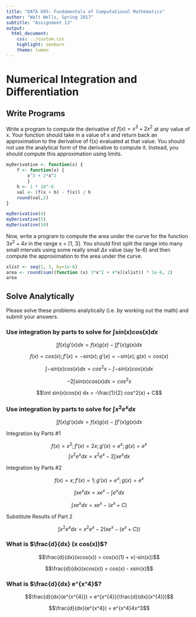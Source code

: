 ```yaml
---
title: "DATA 605: Fundamentals of Computational Mathematics"
author: "Walt Wells, Spring 2017"
subtitle: "Assignment 13"
output:
  html_document:
    css: ../custom.css
    highlight: zenburn
    theme: lumen
---
```

# Numerical Integration and Differentiation

## Write Programs

Write a program to compute the derivative of $f(x) = x^3 + 2x^2$ at any value of x. Your function should take in a value of x and return back an approximation to the derivative of f(x) evaluated at that value. You should not use the analytical form of the derivative to compute it. Instead, you should compute this approximation using limits.

```r
myDerivative <- function(x) {
    f <- function(x) { 
        x^3 + 2*x^2
        }
    h <- 1 * 10^-6
    val <- (f(x + h) - f(x)) / h
    round(val,2)
}

myDerivative(4)
myDerivative(5)
myDerivative(10)
```

Now, write a program to compute the area under the curve for the function $3x^2+4x$ in the range x = [1, 3]. You should first split the range into many small intervals using some really small $\Delta{x}$ value (say 1e-6) and then compute the approximation to the area under the curve.

```r
xlist <- seq(1, 3, by=1e-6)
area <- round(sum((function (x) 3*x^2 + 4*x)(xlist)) * 1e-6, 2)
area
```

## Solve Analytically

Please solve these problems analytically (i.e. by working out the math) and submit your answers.

### Use integration by parts to solve for $\int sin(x)cos(x) dx$

$$\int f(x) g'(x) dx = f(x) g(x) - \int f'(x) g(x) dx$$

$$f(x) = cos(x); f'(x) = -sin(x); g'(x) = -sin(x); g(x) = cos(x)$$

$$\int -sin(x)cos(x) dx = cos^{2}x - \int -sin(x)cos(x) dx$$ 

$$-2\int sin(x)cos(x) dx = cos^{2}x$$ 

$$\int sin(x)cos(x) dx = -\frac{1}{2} cos^2(x) + C$$

### Use integration by parts to solve for $\int x^2e^x dx$

$$\int f(x) g'(x) dx = f(x) g(x) - \int f'(x) g(x) dx$$

Integration by Parts #1

$$f(x) = x^2; f'(x) = 2x; g'(x) = e^x; g(x) = e^x$$
$$\int x^2e^x dx = x^2e^x - 2\int xe^x dx$$ 

Integration by Parts #2

$$f(x) = x; f'(x) = 1; g'(x) = e^x; g(x) = e^x$$
 
$$\int xe^x dx = xe^x - \int e^x dx$$ 

$$\int xe^x dx = xe^x - (e^x + C)$$ 

Substitute Results of Part 2 

$$\int x^2e^x dx = x^2e^x - 2(xe^x - (e^x + C))$$ 

### What is $\frac{d}{dx} (x cos(x))$?

$$\frac{d}{dx}(xcos(x)) = cos(x)(1) + x(-sin(x))$$ 

$$\frac{d}{dx}(xcos(x)) = cos(x) - xsin(x)$$

### What is $\frac{d}{dx} e^{x^4}$?

$$\frac{d}{dx}(e^{x^{4}}) = e^{x^{4}}(\frac{d}{dx}(x^{4}))$$ 

$$\frac{d}{dx}(e^{x^4}) = e^{x^4}4x^3$$